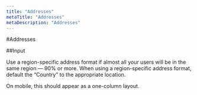 ```yaml
---
title: "Addresses"
metaTitle: "Addresses"
metaDescription: "Addresses"
---
```


#Addresses

##Input

Use a region-specific address format if almost all your users will be in the same region — 90% or more. When using a region-specific address format, default the “Country” to the appropriate location.

On mobile, this should appear as a one-column layout.


